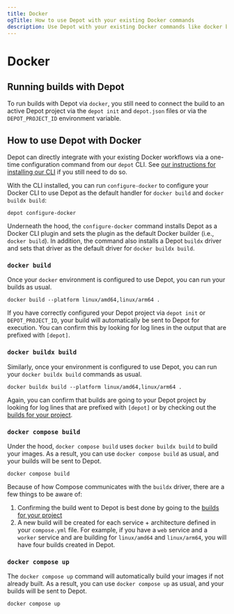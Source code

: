```yaml
---
title: Docker
ogTitle: How to use Depot with your existing Docker commands
description: Use Depot with your existing Docker commands like docker build, docker buildx build, and docker compose build, with our depot configure-docker command.
---
```


# Docker

## Running builds with Depot

To run builds with Depot via `docker`, you still need to connect the build to an active Depot project via the `depot init` and `depot.json` files or via the `DEPOT_PROJECT_ID` environment variable.

## How to use Depot with Docker

Depot can directly integrate with your existing Docker workflows via a one-time configuration command from our `depot` CLI. See [our instructions for installing our CLI](/docs/cli/installation) if you still need to do so.

With the CLI installed, you can run `configure-docker` to configure your Docker CLI to use Depot as the default handler for `docker build` and `docker buildx build`:

```shell
depot configure-docker
```

Underneath the hood, the `configure-docker` command installs Depot as a Docker CLI plugin and sets the plugin as the default Docker builder (i.e., `docker build`). In addition, the command also installs a Depot `buildx` driver and sets that driver as the default driver for `docker buildx build`.

### `docker build`

Once your `docker` environment is configured to use Depot, you can run your builds as usual.

```shell
docker build --platform linux/amd64,linux/arm64 .
```

If you have correctly configured your Depot project via `depot init` or `DEPOT_PROJECT_ID`, your build will automatically be sent to Depot for execution. You can confirm this by looking for log lines in the output that are prefixed with `[depot]`.

### `docker buildx build`

Similarly, once your environment is configured to use Depot, you can run your `docker buildx build` commands as usual.

```shell
docker buildx build --platform linux/amd64,linux/arm64 .
```

Again, you can confirm that builds are going to your Depot project by looking for log lines that are prefixed with `[depot]` or by checking out the [builds for your project](/orgs).

### `docker compose build`

Under the hood, `docker compose build` uses `docker buildx build` to build your images. As a result, you can use `docker compose build` as usual, and your builds will be sent to Depot.

```shell
docker compose build
```

Because of how Compose communicates with the `buildx` driver, there are a few things to be aware of:

1. Confirming the build went to Depot is best done by going to the [builds for your project](/orgs)
2. A new build will be created for each service + architecture defined in your `compose.yml` file. For example, if you have a `web` service and a `worker` service and are building for `linux/amd64` and `linux/arm64`, you will have four builds created in Depot.

### `docker compose up`

The `docker compose up` command will automatically build your images if not already built. As a result, you can use `docker compose up` as usual, and your builds will be sent to Depot.

```shell
docker compose up
```
